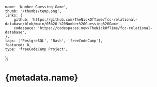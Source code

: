 	name: 'Number Guessing Game',
	thumb: '/thumbs/temp.png',
	links: {
		github: 'https://github.com/TheNickOfTime/fcc-relational-database/blob/main/05%20-%20Number%20Guessing%20Game',
		codespace: 'https://codespaces.new/TheNickOfTime/fcc-relational-database',
	},
	tags: ['PostgreSQL', 'Bash', 'freeCodeCamp'],
	featured: 0,
	type: 'freeCodeCamp Project',
};

# {metadata.name}
